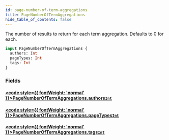 ```yaml
---
id: page-number-of-term-aggregations
title: PageNumberOfTermAggregations
hide_table_of_contents: false
---
```








The number of results to return for each term aggregation. Defaults to 0 for each.

```graphql
input PageNumberOfTermAggregations {
  authors: Int
  pageTypes: Int
  tags: Int
}
```


### Fields

#### [<code style={{ fontWeight: 'normal' }}>PageNumberOfTermAggregations.<b>authors</b></code>](#)<Bullet />[`Int`](/demand/api/graphql-admin/reference/scalars/int) <Badge class="secondary" text="scalar"/>
> 
> 

#### [<code style={{ fontWeight: 'normal' }}>PageNumberOfTermAggregations.<b>pageTypes</b></code>](#)<Bullet />[`Int`](/demand/api/graphql-admin/reference/scalars/int) <Badge class="secondary" text="scalar"/>
> 
> 

#### [<code style={{ fontWeight: 'normal' }}>PageNumberOfTermAggregations.<b>tags</b></code>](#)<Bullet />[`Int`](/demand/api/graphql-admin/reference/scalars/int) <Badge class="secondary" text="scalar"/>
> 
> 





